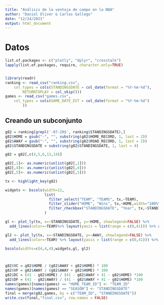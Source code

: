 ---
title: "Análisis de la ventaja de campo en la NBA"
author: "Daniel Oliver & Carlos Gallego"
date: "12/24/2021"
output: html_document
---

# Datos

```{r Datos, include=FALSE}
list.of.packages <- c("plotly", "dplyr", "crosstalk")
lapply(list.of.packages, require, character.only=TRUE)


library(readr)
ranking <- read_csv("ranking.csv", 
    col_types = cols(STANDINGSDATE = col_date(format = "%Y-%m-%d"), 
        RETURNTOPLAY = col_skip()))
games <- read_csv("games.csv", 
    col_types = cols(GAME_DATE_EST = col_date(format = "%Y-%m-%d")
        ))

```

## Creando un subconjunto


```{r}

g82 = ranking[grepl('-07-20$', ranking$STANDINGSDATE),]
g82$HOME = gsub("-", "", substring(g82$HOME_RECORD, 1, last = 2))
g82$AWAY = gsub("-", "", substring(g82$ROAD_RECORD, 1, last = 2))
g82$STANDINGSDATE = substring(g82$STANDINGSDATE, 1, last = 4)

g82 = g82[,c(4,5,6,13,14)]

g82[,1]<- as.numeric(unlist(g82[,1]))
g82[,4]<- as.numeric(unlist(g82[,4]))
g82[,5]<- as.numeric(unlist(g82[,5]))

```


```{r}



tx <- highlight_key(g82)

widgets <- bscols(width=12,
                  list(
                    filter_select("TEAM", "TEAMS", tx,~TEAM),
                    filter_slider("HOME", "Wins", tx,~HOME,width="100%"),
                    filter_checkbox("STANDINGSDATE", "Year", tx,~STANDINGSDATE, inline=TRUE))
                  )

gl <- plot_ly(tx, x=~STANDINGSDATE, y=~HOME, showlegend=FALSE) %>% 
  add_lines(color=~TEAM)%>% layout(yaxis = list(range = c(0,41))) %>% add_trace(y = mean(g82$HOME), mode = 'lines')

gl2 <- plot_ly(tx, x=~STANDINGSDATE, y=~AWAY, showlegend=FALSE) %>% 
  add_lines(color=~TEAM) %>% layout(yaxis = list(range = c(0,41))) %>% add_trace(y = mean(g82$AWAY), mode = 'lines')

bscols(widths=c(4,4,4),widgets,gl, gl2)




```


```{r}

g82$VC = g82$HOME / (g82$AWAY + g82$HOME) * 100
g82$VF = g82$AWAY / (g82$AWAY + g82$HOME) * 100
g82$DC = (41 - g82$HOME) / (41 - g82$AWAY + 41 - g82$HOME) *100
g82$DF = (41 - g82$AWAY) / (41 - g82$AWAY + 41 - g82$HOME) *100
names(games)[names(games) == "HOME_TEAM_ID"] <- "TEAM_ID"
names(games)[names(games) == "SEASON"] <- "STANDINGSDATE"
final = merge(g82,games, by = c("TEAM_ID", "STANDINGSDATE"))
write.csv(final,"final.csv", row.names = FALSE)
```

